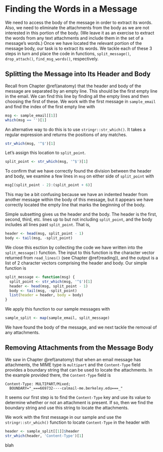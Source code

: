 # Finding the Words in a Message {#finding-words}

We need to access the body of the message in order to extract its words. Also, we need to eliminate the attachments from the body as we are not interested in this portion of the body. (We leave it as an exercise to extract the words from any text attachments and include them in the set of a message's words.) Once we have located the relevant portion of the message body, our task is to extract its words. We tackle each of these 3 steps in turn and place the code in functions, `split_message()`, `drop_attach()`, `find_msg_words()`, respectively.

## Splitting the Message into Its Header and Body

Recall from Chapter \@ref(anatomy) that the header and body of the message are separated by an empty line. This should be the first empty line in the email. We can find this line by finding all the empty lines and then choosing the first of these. We work with the first message in `sample_email` and find the index of the first empty line with

```r
msg <- sample_email[[1]]
which(msg == '')[1]
```

An alternative way to do this is to use `stringr::str_which()`. It takes a regular expression and returns the positions of any matches.

```r
str_which(msg, '^$')[1]
```

Let's assign this location to `split_point`.

```r
split_point <- str_which(msg, '^$')[1]
```

To confirm that we have correctly found the division between the header and body, we examine a few lines in `msg` on either side of `split_point` with

```r
msg[(split_point - 2):(split_point + 6)]
```

This may be a bit confusing because we have an indented header from another message within the body of this message, but it appears we have correctly located the empty line that marks the beginning of the body.

Simple subsetting gives us the header and the body. The header is the first, second, third, etc. lines up to but not including `split_point`, and the body includes all lines past `split_point`. That is,

```r
header <- head(msg, split_point - 1)
body <- tail(msg, -split_point)
```

We close this esction by collecting the code we have written into the `split_message()` function. The input to this function is the character vector returned from `read_lines()` (see Chapter \@ref(reading)), and the output is a list of 2 character vectors comprising the header and body. Our simple function is

```r
split_message <- function(msg) {
  split_point <- str_which(msg, '^$')[1]
  header <- head(msg, split_point - 1)
  body <- tail(msg, -split_point)
  list(header = header, body = body)
}
```

We apply this function to our sample messages with

```r
sample_split <- map(sample_email, split_message)
```

We have found the body of the message, and we next tackle the removal of any attachments.

## Removing Attachments from the Message Body

We saw in Chapter \@ref(anatomy) that when an email message has attachments, the MIME type is `multipart` and the `Content-Type` field provides a boundary string that can be used to locate the attachments. In the example provided there, the `Content-Type` field is

```
Content-Type: MULTIPART/Mixed;
  BOUNDARY="_===669732----calmail-me.berkeley.edu===_"
```

It seems our first step is to find the `Content-Type` key and use its value to determine whether or not an attachment is present. If so, then we find the boundary string and use this string to locate the attachments.

We work with the first message in our sample and use the `stringr::str_which()` function to locate `Content-Type` in the header with 

```r
header <- sample_split[[1]]$header
str_which(header, 'Content-Type')[1]
```

blah